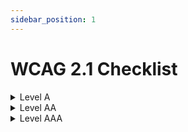 ```yaml
---
sidebar_position: 1
---
```


# WCAG 2.1 Checklist


<details>
  <summary>Level A</summary>
	<table cellSpacing="0" cellPadding="0">
		<thead>
			<tr>
				<th>Num</th>
				<th>Guideline</th>
				<th>Summary</th>
				<th>Check</th>
			</tr>
		</thead>
		<tbody>
			<tr>
				<td dir="ltr">1.1.1</td>
				<td dir="ltr">
					<div>Non-text Content</div>
				</td>
				<td dir="ltr">
					<div>Provide text alternatives for non-text content</div>
				</td>
				<td dir="ltr">
					<input type="checkbox" aria-label="Guideline is met" />
				</td>
			</tr>
			<tr>
				<td dir="ltr">1.2.1</td>
				<td dir="ltr">
					<div>Audio-only and Video-only (Pre-recorded)</div>
				</td>
				<td dir="ltr">
					<div>Provide an alternative to video-only and audio-only content</div>
				</td>
				<td dir="ltr">
					<input type="checkbox" aria-label="Guideline is met" />
				</td>
			</tr>
			<tr>
				<td dir="ltr">1.2.2</td>
				<td dir="ltr">
					<div>Captions (Pre-recorded)</div>
				</td>
				<td dir="ltr">
					<div>Provide captions for videos with audio</div>
				</td>
				<td dir="ltr">
					<input type="checkbox" aria-label="Guideline is met" />
				</td>
			</tr>
			<tr>
				<td dir="ltr">1.2.3</td>
				<td dir="ltr">
					<div>Audio Description or Media Alternative (Pre-recorded)</div>
				</td>
				<td dir="ltr">
					<div>Video with audio has a second alternative</div>
				</td>
				<td dir="ltr">
					<input type="checkbox" aria-label="Guideline is met" />
				</td>
			</tr>
			<tr>
				<td dir="ltr">1.3.1</td>
				<td dir="ltr">
					<div>Info and Relationships</div>
				</td>
				<td dir="ltr">
					<div>Logical structure</div>
				</td>
				<td dir="ltr">
					<input type="checkbox" aria-label="Guideline is met" />
				</td>
			</tr>
			<tr>
				<td dir="ltr">1.3.2</td>
				<td dir="ltr">
					<div>Meaningful Sequence</div>
				</td>
				<td dir="ltr">
					<div>Present content in a meaningful order</div>
				</td>
				<td dir="ltr">
					<input type="checkbox" aria-label="Guideline is met" />
				</td>
			</tr>
			<tr>
				<td dir="ltr">1.3.3</td>
				<td dir="ltr">
					<div>Sensory Characteristics</div>
				</td>
				<td dir="ltr">
					<div>Use more than one sense for instructions</div>
				</td>
				<td dir="ltr">
					<input type="checkbox" aria-label="Guideline is met" />
				</td>
			</tr>
			<tr>
				<td dir="ltr">1.4.1</td>
				<td dir="ltr">Use of Colour</td>
				<td dir="ltr">
					<div>Don&rsquo;t use presentation that relies solely on colour</div>
				</td>
				<td dir="ltr">
					<input type="checkbox" aria-label="Guideline is met" />
				</td>
			</tr>
			<tr>
				<td dir="ltr">1.4.2</td>
				<td dir="ltr">Audio Control</td>
				<td dir="ltr">
					<div>Don&rsquo;t play audio automatically</div>
				</td>
				<td dir="ltr">
					<input type="checkbox" aria-label="Guideline is met" />
				</td>
			</tr>
			<tr>
				<td dir="ltr">2.1.1</td>
				<td dir="ltr">Keyboard</td>
				<td dir="ltr">
					<div>Accessible by keyboard only</div>
				</td>
				<td dir="ltr">
					<input type="checkbox" aria-label="Guideline is met" />
				</td>
			</tr>
			<tr>
				<td dir="ltr">2.1.2</td>
				<td dir="ltr">
					<div>No Keyboard Trap</div>
				</td>
				<td dir="ltr">
					<div>Don&rsquo;t trap keyboard users</div>
				</td>
				<td dir="ltr">
					<input type="checkbox" aria-label="Guideline is met" />
				</td>
			</tr>
			<tr>
				<td dir="ltr">2.1.4</td>
				<td dir="ltr">
					<div>Character Key Shortcuts (WCAG 2.1)</div>
				</td>
				<td dir="ltr">
					<div>If using single letter keyboard shortcut, the shortcut should be able to be turn off, or remap, or active
						only on focus</div>
				</td>
				<td dir="ltr">
					<input type="checkbox" aria-label="Guideline is met" />
				</td>
			</tr>
			<tr>
				<td dir="ltr">2.2.1</td>
				<td dir="ltr">
					<div>Timing Adjustable</div>
				</td>
				<td dir="ltr">
					<div>Time limits have user controls</div>
				</td>
				<td dir="ltr">
					<input type="checkbox" aria-label="Guideline is met" />
				</td>
			</tr>
			<tr>
				<td dir="ltr">2.2.2</td>
				<td dir="ltr">
					<div>Pause, Stop, Hide</div>
				</td>
				<td dir="ltr">
					<div>Provide user controls for moving content</div>
				</td>
				<td dir="ltr">
					<input type="checkbox" aria-label="Guideline is met" />
				</td>
			</tr>
			<tr>
				<td dir="ltr">2.3.1</td>
				<td dir="ltr">
					<div>Three Flashes or Below</div>
				</td>
				<td dir="ltr">
					<div>No content flashes more than three times per second</div>
				</td>
				<td dir="ltr">
					<input type="checkbox" aria-label="Guideline is met" />
				</td>
			</tr>
			<tr>
				<td dir="ltr">2.4.1</td>
				<td dir="ltr">
					<div>Bypass Blocks</div>
				</td>
				<td dir="ltr">
					<div>Provide a &lsquo;Skip to Content&rsquo; link</div>
				</td>
				<td dir="ltr">
					<input type="checkbox" aria-label="Guideline is met" />
				</td>
			</tr>
			<tr>
				<td dir="ltr">2.4.2</td>
				<td dir="ltr">Page Titled</td>
				<td dir="ltr">
					<div>Use helpful and clear page titles</div>
				</td>
				<td dir="ltr">
					<input type="checkbox" aria-label="Guideline is met" />
				</td>
			</tr>
			<tr>
				<td dir="ltr">2.4.3</td>
				<td dir="ltr">Focus Order</td>
				<td dir="ltr">Logical order</td>
				<td dir="ltr">
					<input type="checkbox" aria-label="Guideline is met" />
				</td>
			</tr>
			<tr>
				<td dir="ltr">2.4.4</td>
				<td dir="ltr">
					<div>Link Purpose (In Context)</div>
				</td>
				<td dir="ltr">
					<div>Every link&rsquo;s purpose is clear from its context</div>
				</td>
				<td dir="ltr">
					<input type="checkbox" aria-label="Guideline is met" />
				</td>
			</tr>
			<tr>
				<td dir="ltr">2.5.1</td>
				<td dir="ltr">
					<div>Pointer Gestures (WCAG 2.1)</div>
				</td>
				<td dir="ltr">
					<div>Complex gesture (Pinch, zooming, swiping) should have a simpler gesture alternative (Tap, double taps, long
						press)</div>
				</td>
				<td dir="ltr">
					<input type="checkbox" aria-label="Guideline is met" />
				</td>
			</tr>
			<tr>
				<td dir="ltr">2.5.2</td>
				<td dir="ltr">
					<div>Pointer Cancellation (WCAG 2.1)</div>
				</td>
				<td dir="ltr">
					<div>When using single pointer events, one of the following should be true, No Down-Event, Abort or Undo, Up
						Reversal, Essential</div>
				</td>
				<td dir="ltr">
					<input type="checkbox" aria-label="Guideline is met" />
				</td>
			</tr>
			<tr>
				<td dir="ltr">2.5.3</td>
				<td dir="ltr">
					<div>Label in Name (WCAG 2.1)</div>
				</td>
				<td dir="ltr">
					<div>Text in buttons or label should be readable by assistant technologies and can be used with Text-to-speech
					</div>
				</td>
				<td dir="ltr">
					<input type="checkbox" aria-label="Guideline is met" />
				</td>
			</tr>
			<tr>
				<td dir="ltr">2.5.4</td>
				<td dir="ltr">
					<div>Motion Actuation (WCAG 2.1)</div>
				</td>
				<td dir="ltr">
					<div>Functionalities trigger by moving the device should have a fallback without (Eg some apps use shake to undo)
					</div>
				</td>
				<td dir="ltr">
					<input type="checkbox" aria-label="Guideline is met" />
				</td>
			</tr>
			<tr>
				<td dir="ltr">3.1.1</td>
				<td dir="ltr">
					<div>Language of Page</div>
				</td>
				<td dir="ltr">
					<div>Page has a language assigned</div>
				</td>
				<td dir="ltr">
					<input type="checkbox" aria-label="Guideline is met" />
				</td>
			</tr>
			<tr>
				<td dir="ltr">3.2.1</td>
				<td dir="ltr">On Focus</td>
				<td dir="ltr">
					<div>Elements do not change when they receive focus</div>
				</td>
				<td dir="ltr">
					<input type="checkbox" aria-label="Guideline is met" />
				</td>
			</tr>
			<tr>
				<td dir="ltr">3.2.2</td>
				<td dir="ltr">On Input</td>
				<td dir="ltr">
					<div>Elements do not change when they receive input</div>
				</td>
				<td dir="ltr">
					<input type="checkbox" aria-label="Guideline is met" />
				</td>
			</tr>
			<tr>
				<td dir="ltr">3.3.1</td>
				<td dir="ltr">
					<div>Error Identification</div>
				</td>
				<td dir="ltr">
					<div>Clearly identify input errors</div>
				</td>
				<td dir="ltr">
					<input type="checkbox" aria-label="Guideline is met" />
				</td>
			</tr>
			<tr>
				<td dir="ltr">3.3.2</td>
				<td dir="ltr">
					<div>Labels or Instructions</div>
				</td>
				<td dir="ltr">
					<div>Label elements and give instructions</div>
				</td>
				<td dir="ltr">
					<input type="checkbox" aria-label="Guideline is met" />
				</td>
			</tr>
			<tr>
				<td dir="ltr">4.1.1</td>
				<td dir="ltr">Parsing</td>
				<td dir="ltr">
					<div>No major code errors</div>
				</td>
				<td dir="ltr">
					<input type="checkbox" aria-label="Guideline is met" />
				</td>
			</tr>
			<tr>
				<td dir="ltr">4.1.2</td>
				<td dir="ltr">
					<div>Name, Role, Value</div>
				</td>
				<td dir="ltr">
					<div>Build all elements for accessibility</div>
				</td>
				<td dir="ltr">
					<input type="checkbox" aria-label="Guideline is met" />
				</td>
			</tr>
		</tbody>
	</table>
</details>

<details>
  <summary>Level AA</summary>
	<table cellSpacing="0" cellPadding="0">
	<thead>
		<tr>
			<th>Num</th>
			<th>Guideline</th>
			<th>Summary</th>
			<th>Check</th>
		</tr>
	</thead>
	<tbody>
		<tr>
			<td dir="ltr">1.2.4</td>
			<td dir="ltr">
				<div>Captions (Live)</div>
			</td>
			<td dir="ltr">
				<div>Live videos have captions</div>
			</td>
			<td dir="ltr">
				<input type="checkbox" aria-label="Guideline is met" />
			</td>
		</tr>
		<tr>
			<td dir="ltr">1.2.5</td>
			<td dir="ltr">
				<div>Audio Description (Pre-recorded)</div>
			</td>
			<td dir="ltr">
				<div>Users have access to audio description for video content</div>
			</td>
			<td dir="ltr">
				<input type="checkbox" aria-label="Guideline is met" />
			</td>
		</tr>
		<tr>
			<td dir="ltr">1.3.4</td>
			<td dir="ltr">
				<div>Orientation (WCAG 2.1)</div>
			</td>
			<td dir="ltr">
				<div>Content can be display in portrait and landscape orientation</div>
			</td>
			<td dir="ltr">
				<input type="checkbox" aria-label="Guideline is met" />
			</td>
		</tr>
		<tr>
			<td dir="ltr">1.3.5</td>
			<td dir="ltr">
				<div>Identify Input Purpose (WCAG 2.1)</div>
			</td>
			<td dir="ltr">
				<div>Each input field must be able to be determined programmatically, a user should be able for example to
					autofill inputs</div>
			</td>
			<td dir="ltr">
				<input type="checkbox" aria-label="Guideline is met" />
			</td>
		</tr>
		<tr>
			<td dir="ltr">1.4.3</td>
			<td dir="ltr">
				<div>Contrast (Minimum)</div>
			</td>
			<td dir="ltr">
				<div>Contrast ratio between text and background is at least 4.5:1</div>
			</td>
			<td dir="ltr">
				<input type="checkbox" aria-label="Guideline is met" />
			</td>
		</tr>
		<tr>
			<td dir="ltr">1.4.4</td>
			<td dir="ltr">Resize Text</td>
			<td dir="ltr">
				<div>Text can be resized to 200% without loss of content or function</div>
			</td>
			<td dir="ltr">
				<input type="checkbox" aria-label="Guideline is met" />
			</td>
		</tr>
		<tr>
			<td dir="ltr">1.4.5</td>
			<td dir="ltr">
				<div>Images of Text</div>
			</td>
			<td dir="ltr">
				<div>Don&rsquo;t use images of text</div>
			</td>
			<td dir="ltr">
				<input type="checkbox" aria-label="Guideline is met" />
			</td>
		</tr>
		<tr>
			<td dir="ltr">1.4.10</td>
			<td dir="ltr">
				<div>Reflow (WCAG 2.1)</div>
			</td>
			<td dir="ltr">
				<div>User must be able to browse a website using a 320 pixel wide screen without having to scroll horizontally
					(There are some exceptions)</div>
			</td>
			<td dir="ltr">
				<input type="checkbox" aria-label="Guideline is met" />
			</td>
		</tr>
		<tr>
			<td dir="ltr">1.4.11</td>
			<td dir="ltr">
				<div>Non-Text Contrast (WCAG 2.1)</div>
			</td>
			<td dir="ltr">
				<div>Extend color contrast of at least 3:1 to non-text content such as infographics, diagrams, states, etc.
				</div>
			</td>
			<td dir="ltr">
				<input type="checkbox" aria-label="Guideline is met" />
			</td>
		</tr>
		<tr>
			<td dir="ltr">1.4.12</td>
			<td dir="ltr">
				<div>Text Spacing (WCAG 2.1)</div>
			</td>
			<td dir="ltr">
				<div>Changing text style properties shouldn't break the page (line height, spacing after paragraph, letter
					spacing, word spacing)</div>
			</td>
			<td dir="ltr">
				<input type="checkbox" aria-label="Guideline is met" />
			</td>
		</tr>
		<tr>
			<td dir="ltr">1.4.13</td>
			<td dir="ltr">
				<div>Content on Hover or Focus (WCAG 2.1)</div>
			</td>
			<td dir="ltr">
				<div>Elements that are being shown on focus or hover (skip navigation, tooltip) should be dismissible(Esc),
					hoverable, persistent</div>
			</td>
			<td dir="ltr">
				<input type="checkbox" aria-label="Guideline is met" />
			</td>
		</tr>
		<tr>
			<td dir="ltr">2.4.5</td>
			<td dir="ltr">Multiple Ways</td>
			<td dir="ltr">
				<div>Offer several ways to find pages</div>
			</td>
			<td dir="ltr">
				<input type="checkbox" aria-label="Guideline is met" />
			</td>
		</tr>
		<tr>
			<td dir="ltr">2.4.6</td>
			<td dir="ltr">
				<div>Headings and Labels</div>
			</td>
			<td dir="ltr">
				<div>Use clear headings and labels</div>
			</td>
			<td dir="ltr">
				<input type="checkbox" aria-label="Guideline is met" />
			</td>
		</tr>
		<tr>
			<td dir="ltr">2.4.7</td>
			<td dir="ltr">Focus Visible</td>
			<td dir="ltr">
				<div>Ensure keyboard focus is visible and clear</div>
			</td>
			<td dir="ltr">
				<input type="checkbox" aria-label="Guideline is met" />
			</td>
		</tr>
		<tr>
			<td dir="ltr">3.1.2</td>
			<td dir="ltr">
				<div>Language of Parts</div>
			</td>
			<td dir="ltr">
				<div>Tell users when the language on a page changes</div>
			</td>
			<td dir="ltr">
				<input type="checkbox" aria-label="Guideline is met" />
			</td>
		</tr>
		<tr>
			<td dir="ltr">3.2.3</td>
			<td dir="ltr">
				<div>Consistent Navigation</div>
			</td>
			<td dir="ltr">
				<div>Use menus consistently</div>
			</td>
			<td dir="ltr">
				<input type="checkbox" aria-label="Guideline is met" />
			</td>
		</tr>
		<tr>
			<td dir="ltr">3.2.4</td>
			<td dir="ltr">
				<div>Consistent Identification</div>
			</td>
			<td dir="ltr">
				<div>Use icons and buttons consistently</div>
			</td>
			<td dir="ltr">
				<input type="checkbox" aria-label="Guideline is met" />
			</td>
		</tr>
		<tr>
			<td dir="ltr">3.3.3</td>
			<td dir="ltr">
				<div>Error Suggestion</div>
			</td>
			<td dir="ltr">
				<div>Suggest fixes when users make errors</div>
			</td>
			<td dir="ltr">
				<input type="checkbox" aria-label="Guideline is met" />
			</td>
		</tr>
		<tr>
			<td dir="ltr">3.3.4</td>
			<td dir="ltr">
				<div>Error Prevention (Legal, Financial, Data)</div>
			</td>
			<td dir="ltr">
				<div>Reduce the risk of input errors for sensitive data</div>
			</td>
			<td dir="ltr">
				<input type="checkbox" aria-label="Guideline is met" />
			</td>
		</tr>
		<tr>
			<td dir="ltr">4.1.3</td>
			<td dir="ltr">
				<div>Status Messages (WCAG 2.1)</div>
			</td>
			<td dir="ltr">
				<div>Content that is updated dynamically must be notified to users of assistive technologies without getting
					visual focus</div>
			</td>
			<td dir="ltr">
				<input type="checkbox" aria-label="Guideline is met" />
			</td>
		</tr>
	</tbody>
</table>
</details>

<details>
  <summary>Level AAA</summary>
	<table cellSpacing="0" cellPadding="0">
		<thead>
			<tr>
				<th>Num</th>
				<th>Guideline</th>
				<th>Summary</th>
				<th>Check</th>
			</tr>
		</thead>
		<tbody>
			<tr>
				<td dir="ltr">1.2.6</td>
				<td dir="ltr">
					<div>Sign Language (Pre-recorded)</div>
				</td>
				<td dir="ltr">
					<div>Provide sign language translations for videos</div>
				</td>
				<td dir="ltr">
					<input type="checkbox" aria-label="Guideline is met" />
				</td>
			</tr>
			<tr>
				<td dir="ltr">1.2.7</td>
				<td dir="ltr">
					<div>Extended Audio description (Pre-recorded)</div>
				</td>
				<td dir="ltr">
					<div>Provide extended audio description for videos</div>
				</td>
				<td dir="ltr">
					<input type="checkbox" aria-label="Guideline is met" />
				</td>
			</tr>
			<tr>
				<td dir="ltr">1.2.8</td>
				<td dir="ltr">
					<div>Media Alternative (Pre-recorded)</div>
				</td>
				<td dir="ltr">
					<div>Provide a text alternative to videos</div>
				</td>
				<td dir="ltr">
					<input type="checkbox" aria-label="Guideline is met" />
				</td>
			</tr>
			<tr>
				<td dir="ltr">1.2.9</td>
				<td dir="ltr">
					<div>Audio Only (Live)</div>
				</td>
				<td dir="ltr">
					<div>Provide alternatives for live audio</div>
				</td>
				<td dir="ltr">
					<input type="checkbox" aria-label="Guideline is met" />
				</td>
			</tr>
			<tr>
				<td dir="ltr">1.3.6</td>
				<td dir="ltr">
					<div>Identify Purpose (WCAG 2.1)</div>
				</td>
				<td dir="ltr">
					<div>Interface components, icons and landmarks (sections, article, main, etc.) must be able to be identified
						programmatically to help navigation for assistive technologies</div>
				</td>
				<td dir="ltr">
					<input type="checkbox" aria-label="Guideline is met" />
				</td>
			</tr>
			<tr>
				<td dir="ltr">1.4.6</td>
				<td dir="ltr">
					<div>Contrast (Enhanced)</div>
				</td>
				<td dir="ltr">
					<div>Contrast ratio between text and background is at least 7:1</div>
				</td>
				<td dir="ltr">
					<input type="checkbox" aria-label="Guideline is met" />
				</td>
			</tr>
			<tr>
				<td dir="ltr">1.4.7</td>
				<td dir="ltr">
					<div>Low or No Background Audio</div>
				</td>
				<td dir="ltr">
					<div>Audio is clear for listeners to hear</div>
				</td>
				<td dir="ltr">
					<input type="checkbox" aria-label="Guideline is met" />
				</td>
			</tr>
			<tr>
				<td dir="ltr">1.4.8</td>
				<td dir="ltr">
					<div>Visual Presentation</div>
				</td>
				<td dir="ltr">
					<div>Offer users a range of presentation options</div>
				</td>
				<td dir="ltr">
					<input type="checkbox" aria-label="Guideline is met" />
				</td>
			</tr>
			<tr>
				<td dir="ltr">1.4.9</td>
				<td dir="ltr">
					<div>Images of Text (No Exception)</div>
				</td>
				<td dir="ltr">
					<div>Don&rsquo;t use images of text</div>
				</td>
				<td dir="ltr">
					<input type="checkbox" aria-label="Guideline is met" />
				</td>
			</tr>
			<tr>
				<td dir="ltr">2.1.3</td>
				<td dir="ltr">
					<div>Keyboard (No Exception)</div>
				</td>
				<td dir="ltr">
					<div>Accessible by keyboard only, without exception</div>
				</td>
				<td dir="ltr">
					<input type="checkbox" aria-label="Guideline is met" />
				</td>
			</tr>
			<tr>
				<td dir="ltr">2.2.3</td>
				<td dir="ltr">No Timing</td>
				<td dir="ltr">
					<div>No time limits</div>
				</td>
				<td dir="ltr">
					<input type="checkbox" aria-label="Guideline is met" />
				</td>
			</tr>
			<tr>
				<td dir="ltr">2.2.4</td>
				<td dir="ltr">Interruptions</td>
				<td dir="ltr">
					<div>Don&rsquo;t interrupt users</div>
				</td>
				<td dir="ltr">
					<input type="checkbox" aria-label="Guideline is met" />
				</td>
			</tr>
			<tr>
				<td dir="ltr">2.2.5</td>
				<td dir="ltr">
					<div>Re-authenticating</div>
				</td>
				<td dir="ltr">
					<div>Save user data when re-authenticating</div>
				</td>
				<td dir="ltr">
					<input type="checkbox" aria-label="Guideline is met" />
				</td>
			</tr>
			<tr>
				<td dir="ltr">2.2.6</td>
				<td dir="ltr">
					<div>Timeouts (WCAG 2.1)</div>
				</td>
				<td dir="ltr">
					<div>Users should be warned if user inactivity could cause data loss, unless data is preserved for more than 20h
					</div>
				</td>
				<td dir="ltr">
					<input type="checkbox" aria-label="Guideline is met" />
				</td>
			</tr>
			<tr>
				<td dir="ltr">2.3.2</td>
				<td dir="ltr">
					<div>Three Flashes</div>
				</td>
				<td dir="ltr">
					<div>No content flashes more than three times per second</div>
				</td>
				<td dir="ltr">
					<input type="checkbox" aria-label="Guideline is met" />
				</td>
			</tr>
			<tr>
				<td dir="ltr">2.3.3</td>
				<td dir="ltr">
					<div>Animation from Interactions (WCAG 2.1)</div>
				</td>
				<td dir="ltr">
					<div>Motion animation triggered by interaction can be disabled</div>
				</td>
				<td dir="ltr">
					<input type="checkbox" aria-label="Guideline is met" />
				</td>
			</tr>
			<tr>
				<td dir="ltr">2.4.10</td>
				<td dir="ltr">
					<div>Section Headings</div>
				</td>
				<td dir="ltr">
					<div>Break up content with headings</div>
				</td>
				<td dir="ltr">
					<input type="checkbox" aria-label="Guideline is met" />
				</td>
			</tr>
			<tr>
				<td dir="ltr">2.4.8</td>
				<td dir="ltr">Location</td>
				<td dir="ltr">
					<div>Let users know where they are</div>
				</td>
				<td dir="ltr">
					<input type="checkbox" aria-label="Guideline is met" />
				</td>
			</tr>
			<tr>
				<td dir="ltr">2.4.9</td>
				<td dir="ltr">
					<div>Link Purpose (Link Only)</div>
				</td>
				<td dir="ltr">
					<div>Every link&rsquo;s purpose is clear from its text</div>
				</td>
				<td dir="ltr">
					<input type="checkbox" aria-label="Guideline is met" />
				</td>
			</tr>
			<tr>
				<td dir="ltr">2.5.5</td>
				<td dir="ltr">
					<div>Target Size (WCAG 2.1)</div>
				</td>
				<td dir="ltr">
					<div>The size of the target for pointer inputs is at least 44 by 44 CSS pixels</div>
				</td>
				<td dir="ltr">
					<input type="checkbox" aria-label="Guideline is met" />
				</td>
			</tr>
			<tr>
				<td dir="ltr">2.5.6</td>
				<td dir="ltr">
					<div>Concurrent Input Mechanisms (WCAG 2.1)</div>
				</td>
				<td dir="ltr">
					<div>Inputs must to available to use with a different mechanism (Mouse, keyboard, stylus, touch, voice)</div>
				</td>
				<td dir="ltr">
					<input type="checkbox" aria-label="Guideline is met" />
				</td>
			</tr>
			<tr>
				<td dir="ltr">3.1.3</td>
				<td dir="ltr">
					<div>Unusual words</div>
				</td>
				<td dir="ltr">
					<div>Explain any strange words</div>
				</td>
				<td dir="ltr">
					<input type="checkbox" aria-label="Guideline is met" />
				</td>
			</tr>
			<tr>
				<td dir="ltr">3.1.4</td>
				<td dir="ltr">Abbreviations</td>
				<td dir="ltr">
					<div>Explain any abbreviations</div>
				</td>
				<td dir="ltr">
					<input type="checkbox" aria-label="Guideline is met" />
				</td>
			</tr>
			<tr>
				<td dir="ltr">3.1.5</td>
				<td dir="ltr">Reading Level</td>
				<td dir="ltr">
					<div>Users with nine years of school can read your content</div>
				</td>
				<td dir="ltr">
					<input type="checkbox" aria-label="Guideline is met" />
				</td>
			</tr>
			<tr>
				<td dir="ltr">3.1.6</td>
				<td dir="ltr">Pronunciation</td>
				<td dir="ltr">
					<div>Explain any words that are hard to pronounce</div>
				</td>
				<td dir="ltr">
					<input type="checkbox" aria-label="Guideline is met" />
				</td>
			</tr>
			<tr>
				<td dir="ltr">3.2.5</td>
				<td dir="ltr">
					<div>Change on Request</div>
				</td>
				<td dir="ltr">
					<div>Don&rsquo;t change elements on your website until users ask</div>
				</td>
				<td dir="ltr">
					<input type="checkbox" aria-label="Guideline is met" />
				</td>
			</tr>
			<tr>
				<td dir="ltr">3.3.5</td>
				<td dir="ltr">Help</td>
				<td dir="ltr">
					<div>Provide detailed help and instructions</div>
				</td>
				<td dir="ltr">
					<input type="checkbox" aria-label="Guideline is met" />
				</td>
			</tr>
			<tr>
				<td dir="ltr">3.3.6</td>
				<td dir="ltr">
					<div>Error Prevention (All)</div>
				</td>
				<td dir="ltr">
					<div>Reduce the risk of all input errors</div>
				</td>
				<td dir="ltr">
					<input type="checkbox" aria-label="Guideline is met" />
				</td>
			</tr>
		</tbody>
	</table>
</details>

<!-- <Button /> -->

<Checklist />